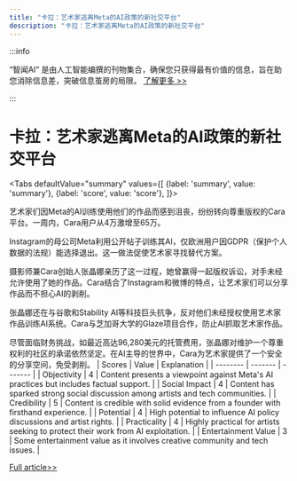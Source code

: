 ```yaml
---
title: "卡拉：艺术家逃离Meta的AI政策的新社交平台"
description: "卡拉：艺术家逃离Meta的AI政策的新社交平台"
---
```



:::info

“智闻AI“ 是由人工智能编撰的刊物集合，确保您只获得最有价值的信息，旨在助您消除信息差，突破信息茧房的局限。  [了解更多 >>](/)

:::

# 卡拉：艺术家逃离Meta的AI政策的新社交平台


<Tabs
	defaultValue="summary"
	values={[
	{label: 'summary', value: 'summary'},
	{label: 'score', value: 'score'},
]}>
<TabItem value="summary">


艺术家们因Meta的AI训练使用他们的作品而感到沮丧，纷纷转向尊重版权的Cara平台。一周内，Cara用户从4万激增至65万。

Instagram的母公司Meta利用公开帖子训练其AI，仅欧洲用户因GDPR（保护个人数据的法规）能选择退出。这一做法促使艺术家寻找替代方案。

摄影师兼Cara创始人张晶娜亲历了这一过程，她曾赢得一起版权诉讼，对手未经允许使用了她的作品。Cara结合了Instagram和微博的特点，让艺术家们可以分享作品而不担心AI的剥削。

张晶娜还在与谷歌和Stability AI等科技巨头抗争，反对他们未经授权使用艺术家作品训练AI系统。Cara与芝加哥大学的Glaze项目合作，防止AI抓取艺术家作品。

尽管面临财务挑战，如最近高达96,280美元的托管费用，张晶娜对维护一个尊重权利的社区的承诺依然坚定。在AI主导的世界中，Cara为艺术家提供了一个安全的分享空间，免受剥削。
</TabItem>
<TabItem value="score">
	| Scores     | Value   | Explanation |
	| -------- | ------- | ------- |
	| Objectivity  | 4    | Content presents a viewpoint against Meta's AI practices but includes factual support.    |
	| Social Impact | 4     | Content has sparked strong social discussion among artists and tech communities.    |
	| Credibility    | 5    | Content is credible with solid evidence from a founder with firsthand experience.    |
	| Potential    | 4    | High potential to influence AI policy discussions and artist rights.    |
	| Practicality    | 4    | Highly practical for artists seeking to protect their work from AI exploitation.    |
	| Entertainment Value    | 3    | Some entertainment value as it involves creative community and tech issues.    |
</TabItem>
</Tabs>

[Full article>>](https://techcrunch.com/2024/06/06/a-social-app-for-creatives-cara-grew-from-40k-to-650k-users-in-a-week-because-artists-are-fed-up-with-metas-ai-policies/)
